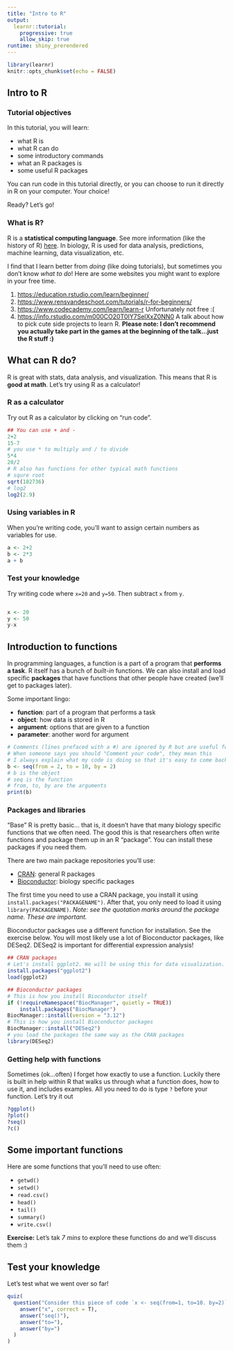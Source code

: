 ```yaml
---
title: "Intro to R"
output: 
  learnr::tutorial:
    progressive: true
    allow_skip: true
runtime: shiny_prerendered
---
```


```r
library(learnr)
knitr::opts_chunk$set(echo = FALSE)
```

## Intro to R

### Tutorial objectives 

In this tutorial, you will learn:

* what R is
* what R can do 
* some introductory commands 
* what an R packages is 
* some useful R packages 

You can run code in this tutorial directly, or you can choose to run it directly in R on your computer. Your choice!

Ready? Let's go!

### What is R?

R is a **statistical computing language**. See more information (like the history of R) [here](https://www.r-project.org/about.html). In biology, R is used for data analysis, predictions, machine learning, data visualization, etc.

I find that I learn better from *doing* (like doing tutorials), but sometimes you don't know *what to do*! Here are some websites you might want to explore in your free time.

1. <https://education.rstudio.com/learn/beginner/>
2. <https://www.rensvandeschoot.com/tutorials/r-for-beginners/>
3. <https://www.codecademy.com/learn/learn-r> Unfortunately not free :(
4. <https://info.rstudio.com/m000CO20T0IY7SelXxZ0NN0> A talk about how to pick cute side projects to learn R. **Please note: I don't recommend you actually take part in the games at the beginning of the talk...just the R stuff :)**

## What can R do?

R is great with stats, data analysis, and visualization. This means that R is **good at math**. Let's try using R as a calculator!

### R as a calculator

Try out R as a calculator by clicking on "run code".

```r
## You can use + and - 
2+2
15-7
# you use * to multiply and / to divide
5*4
20/2
# R also has functions for other typical math functions
# squre root
sqrt(182736)
# log2
log2(2.9)
```

### Using variables in R

When you're writing code, you'll want to assign certain numbers as variables for use.

```r
a <- 2+2
b <- 2*3
a + b 
```

### Test your knowledge

Try writing code where `x=20` and `y=50`. Then subtract `x` from `y`.

```r


```
```r
x <- 20
y <- 50
y-x
```

## Introduction to functions

In programming languages, a function is a part of a program that **performs a task**. R itself has a bunch of *built-in* functions. We can also install and load specific **packages** that have functions that other people have created (we'll get to packages later).

Some important lingo: 

- **function**: part of a program that performs a task
- **object**: how data is stored in R
- **argument**: options that are given to a function 
- **parameter**: another word for argument

```r
# Comments (lines prefaced with a #) are ignored by R but are useful for you
# When someone says you should "Comment your code", they mean this
# I always explain what my code is doing so that it's easy to come back to
b <- seq(from = 2, to = 10, by = 2)
# b is the object
# seq is the function
# from, to, by are the arguments
print(b)
```

### Packages and libraries

"Base" R is pretty basic... that is, it doesn't have that many biology specific functions that we often need. The good this is that researchers often write functions and package them up in an R "package". You can install these packages if you need them.

There are two main package repositories you'll use:

- [CRAN](https://cran.r-project.org/web/packages/): general R packages
- [Bioconductor](https://bioconductor.org/packages): biology specific packages 

The first time you need to use a CRAN package, you install it using `install.packages("PACKAGENAME")`. After that, you only need to load it using `library(PACKAGENAME)`. *Note: see the quotation marks around the package name. These are important.*

Bioconductor packages use a different function for installation. See the exercise below. You will most likely use a lot of Bioconductor packages, like DESeq2. DESeq2 is important for differential expression analysis!

```r
## CRAN packages 
# Let's install ggplot2. We will be using this for data visualization. layer on. 
install.packages("ggplot2")
load(ggplot2)

## Bioconductor packages
# This is how you install Bioconductor itself
if (!requireNamespace("BiocManager", quietly = TRUE))
    install.packages("BiocManager")
BiocManager::install(version = "3.12")
# This is how you install Bioconductor packages
BiocManager::install("DESeq2")
# you load the packages the same way as the CRAN packages
library(DESeq2)
```

### Getting help with functions

Sometimes (ok...often) I forget how exactly to use a function. Luckily there is built in help within R that walks us through what a function does, how to use it, and includes examples. All you need to do is type `?` before your function. Let's try it out

```r
?ggplot()
?plot()
?seq()
?c()
```



## Some important functions

Here are some functions that you'll need to use often:

- `getwd()`
- `setwd()`
- `read.csv()`
- `head()` 
- `tail()`
- `summary()`
- `write.csv()`


**Exercise:** Let's tak *7 mins* to explore these functions do and we'll discuss them :) 

## Test your knowledge

Let's test what we went over so far!


```r
quiz(
  question("Consider this piece of code `x <- seq(from=1, to=10. by=2)` Which part of the code is the object?",
    answer("x", correct = T),
    answer("seq()"),
    answer("to="),
    answer("by=")
  )
)
```

